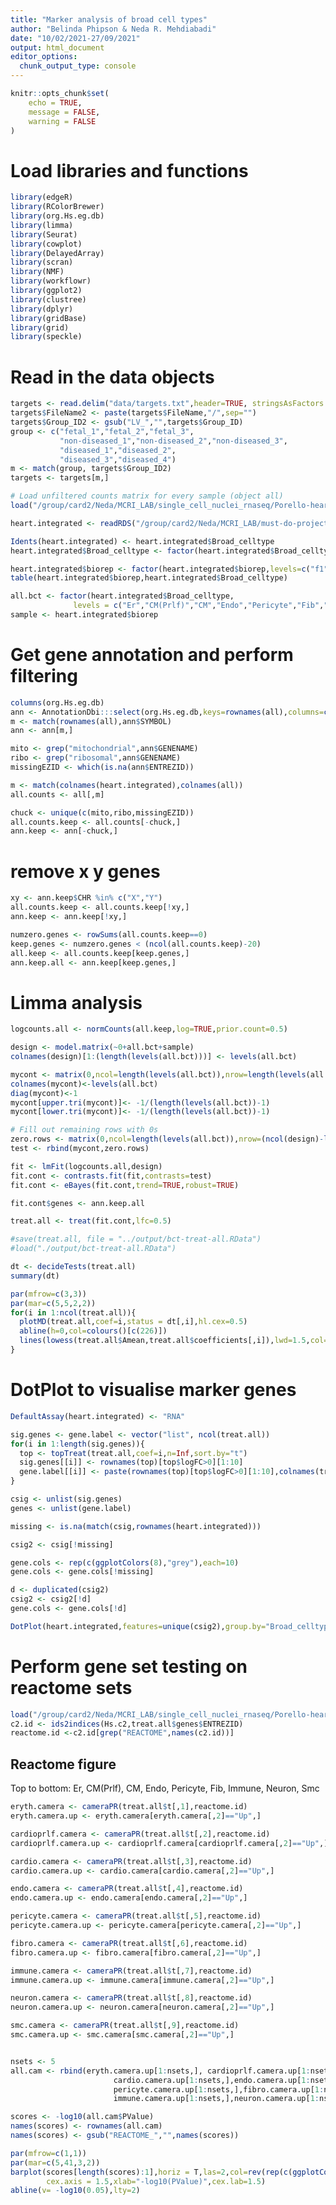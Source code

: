```yaml
---
title: "Marker analysis of broad cell types"
author: "Belinda Phipson & Neda R. Mehdiabadi"
date: "10/02/2021-27/09/2021"
output: html_document
editor_options: 
  chunk_output_type: console
---
```


```r
knitr::opts_chunk$set(
    echo = TRUE,
    message = FALSE,
    warning = FALSE
)
```

# Load libraries and functions

```r
library(edgeR)
library(RColorBrewer)
library(org.Hs.eg.db)
library(limma)
library(Seurat)
library(cowplot)
library(DelayedArray)
library(scran)
library(NMF)
library(workflowr)
library(ggplot2)
library(clustree)
library(dplyr)
library(gridBase)
library(grid)
library(speckle)
```


# Read in the data objects

```r
targets <- read.delim("data/targets.txt",header=TRUE, stringsAsFactors = FALSE)
targets$FileName2 <- paste(targets$FileName,"/",sep="")
targets$Group_ID2 <- gsub("LV_","",targets$Group_ID)
group <- c("fetal_1","fetal_2","fetal_3",
           "non-diseased_1","non-diseased_2","non-diseased_3",
           "diseased_1","diseased_2",
           "diseased_3","diseased_4")
m <- match(group, targets$Group_ID2)
targets <- targets[m,]
```

```r
# Load unfiltered counts matrix for every sample (object all)
load("/group/card2/Neda/MCRI_LAB/single_cell_nuclei_rnaseq/Porello-heart-snRNAseq/output/RDataObjects/all-counts.Rdata")
```

```r
heart.integrated <- readRDS("/group/card2/Neda/MCRI_LAB/must-do-projects/EnzoPorrelloLab/dilated-cardiomyopathy/data/heart-int-FND-filtered.Rds")
```

```r
Idents(heart.integrated) <- heart.integrated$Broad_celltype
heart.integrated$Broad_celltype <- factor(heart.integrated$Broad_celltype, levels = c("Er","CM(Prlf)","CM","Endo","Pericyte","Fib","Immune","Neuron","Smc"))

heart.integrated$biorep <- factor(heart.integrated$biorep,levels=c("f1","f2","f3","nd1","nd2","nd3","d1","d2","d3","d4"))
table(heart.integrated$biorep,heart.integrated$Broad_celltype)

all.bct <- factor(heart.integrated$Broad_celltype,
              levels = c("Er","CM(Prlf)","CM","Endo","Pericyte","Fib","Immune","Neuron","Smc"))
sample <- heart.integrated$biorep
```

# Get gene annotation and perform filtering

```r
columns(org.Hs.eg.db)
ann <- AnnotationDbi:::select(org.Hs.eg.db,keys=rownames(all),columns=c("SYMBOL","ENTREZID","ENSEMBL","GENENAME","CHR"),keytype = "SYMBOL")
m <- match(rownames(all),ann$SYMBOL)
ann <- ann[m,]
```

```r
mito <- grep("mitochondrial",ann$GENENAME)
ribo <- grep("ribosomal",ann$GENENAME)
missingEZID <- which(is.na(ann$ENTREZID))
```

```r
m <- match(colnames(heart.integrated),colnames(all))
all.counts <- all[,m]
```

```r
chuck <- unique(c(mito,ribo,missingEZID))
all.counts.keep <- all.counts[-chuck,]
ann.keep <- ann[-chuck,]
```

# remove x y genes
```r
xy <- ann.keep$CHR %in% c("X","Y")
all.counts.keep <- all.counts.keep[!xy,]
ann.keep <- ann.keep[!xy,]
```

```r
numzero.genes <- rowSums(all.counts.keep==0)
keep.genes <- numzero.genes < (ncol(all.counts.keep)-20)
all.keep <- all.counts.keep[keep.genes,]
ann.keep.all <- ann.keep[keep.genes,]
```


# Limma analysis

```r

logcounts.all <- normCounts(all.keep,log=TRUE,prior.count=0.5)

design <- model.matrix(~0+all.bct+sample)
colnames(design)[1:(length(levels(all.bct)))] <- levels(all.bct)

mycont <- matrix(0,ncol=length(levels(all.bct)),nrow=length(levels(all.bct)))
colnames(mycont)<-levels(all.bct)
diag(mycont)<-1
mycont[upper.tri(mycont)]<- -1/(length(levels(all.bct))-1)
mycont[lower.tri(mycont)]<- -1/(length(levels(all.bct))-1)

# Fill out remaining rows with 0s
zero.rows <- matrix(0,ncol=length(levels(all.bct)),nrow=(ncol(design)-length(levels(all.bct))))
test <- rbind(mycont,zero.rows)

fit <- lmFit(logcounts.all,design)
fit.cont <- contrasts.fit(fit,contrasts=test)
fit.cont <- eBayes(fit.cont,trend=TRUE,robust=TRUE)

fit.cont$genes <- ann.keep.all

treat.all <- treat(fit.cont,lfc=0.5)

```

```r
#save(treat.all, file = "../output/bct-treat-all.RData")
#load("./output/bct-treat-all.RData")
```

```r
dt <- decideTests(treat.all)
summary(dt)
```


```r
par(mfrow=c(3,3))
par(mar=c(5,5,2,2))
for(i in 1:ncol(treat.all)){
  plotMD(treat.all,coef=i,status = dt[,i],hl.cex=0.5)
  abline(h=0,col=colours()[c(226)])
  lines(lowess(treat.all$Amean,treat.all$coefficients[,i]),lwd=1.5,col=4)
}
```


# DotPlot to visualise marker genes

```r
DefaultAssay(heart.integrated) <- "RNA"

sig.genes <- gene.label <- vector("list", ncol(treat.all))
for(i in 1:length(sig.genes)){
  top <- topTreat(treat.all,coef=i,n=Inf,sort.by="t")
  sig.genes[[i]] <- rownames(top)[top$logFC>0][1:10]
  gene.label[[i]] <- paste(rownames(top)[top$logFC>0][1:10],colnames(treat.all)[i],sep="-")
} 

csig <- unlist(sig.genes)
genes <- unlist(gene.label)

missing <- is.na(match(csig,rownames(heart.integrated)))

csig2 <- csig[!missing]

gene.cols <- rep(c(ggplotColors(8),"grey"),each=10)
gene.cols <- gene.cols[!missing]

d <- duplicated(csig2)
csig2 <- csig2[!d]
gene.cols <- gene.cols[!d]
```

```r
DotPlot(heart.integrated,features=unique(csig2),group.by="Broad_celltype",cols = c("lightgrey", "red"))+RotatedAxis() + FontSize(y.text = 8, x.text=14) + labs(y=element_blank(),x=element_blank()) + coord_flip() + theme(axis.text.y = element_text(color=(gene.cols)))
```

# Perform gene set testing on reactome sets

```r
load("/group/card2/Neda/MCRI_LAB/single_cell_nuclei_rnaseq/Porello-heart-snRNAseq/output/RDataObjects/human_c2_v5p2.rdata")
c2.id <- ids2indices(Hs.c2,treat.all$genes$ENTREZID)
reactome.id <-c2.id[grep("REACTOME",names(c2.id))]
```

## Reactome figure
Top to bottom: Er, CM(Prlf), CM, Endo, Pericyte, Fib, Immune, Neuron, Smc

```r
eryth.camera <- cameraPR(treat.all$t[,1],reactome.id)
eryth.camera.up <- eryth.camera[eryth.camera[,2]=="Up",]

cardioprlf.camera <- cameraPR(treat.all$t[,2],reactome.id)
cardioprlf.camera.up <- cardioprlf.camera[cardioprlf.camera[,2]=="Up",]

cardio.camera <- cameraPR(treat.all$t[,3],reactome.id)
cardio.camera.up <- cardio.camera[cardio.camera[,2]=="Up",]

endo.camera <- cameraPR(treat.all$t[,4],reactome.id)
endo.camera.up <- endo.camera[endo.camera[,2]=="Up",]

pericyte.camera <- cameraPR(treat.all$t[,5],reactome.id)
pericyte.camera.up <- pericyte.camera[pericyte.camera[,2]=="Up",]

fibro.camera <- cameraPR(treat.all$t[,6],reactome.id)
fibro.camera.up <- fibro.camera[fibro.camera[,2]=="Up",]

immune.camera <- cameraPR(treat.all$t[,7],reactome.id)
immune.camera.up <- immune.camera[immune.camera[,2]=="Up",]

neuron.camera <- cameraPR(treat.all$t[,8],reactome.id)
neuron.camera.up <- neuron.camera[neuron.camera[,2]=="Up",]

smc.camera <- cameraPR(treat.all$t[,9],reactome.id)
smc.camera.up <- smc.camera[smc.camera[,2]=="Up",]


nsets <- 5
all.cam <- rbind(eryth.camera.up[1:nsets,], cardioprlf.camera.up[1:nsets,],
                       cardio.camera.up[1:nsets,],endo.camera.up[1:nsets,],
                       pericyte.camera.up[1:nsets,],fibro.camera.up[1:nsets,],
                       immune.camera.up[1:nsets,],neuron.camera.up[1:nsets,],smc.camera.up[1:nsets,])

scores <- -log10(all.cam$PValue)
names(scores) <- rownames(all.cam)
names(scores) <- gsub("REACTOME_","",names(scores))
```

```r
par(mfrow=c(1,1))
par(mar=c(5,41,3,2))
barplot(scores[length(scores):1],horiz = T,las=2,col=rev(rep(c(ggplotColors(8),"grey"),each=nsets)),cex.names=0.9,
        cex.axis = 1.5,xlab="-log10(PValue)",cex.lab=1.5)
abline(v= -log10(0.05),lty=2)

```







